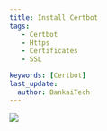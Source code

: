 ---
title: Install Certbot
tags:
   - Certbot
   - Https
   - Certificates
   - SSL

keywords: [Certbot]
last_update:
  author: BankaiTech
---

<a href="https://www.buymeacoffee.com/BankaiTech"><img src="https://img.buymeacoffee.com/button-api/?text=Buy me a beer&emoji=🍺&slug=BankaiTech&button_colour=FFDD00&font_colour=000000&font_family=Cookie&outline_colour=000000&coffee_colour=ffffff" /></a>